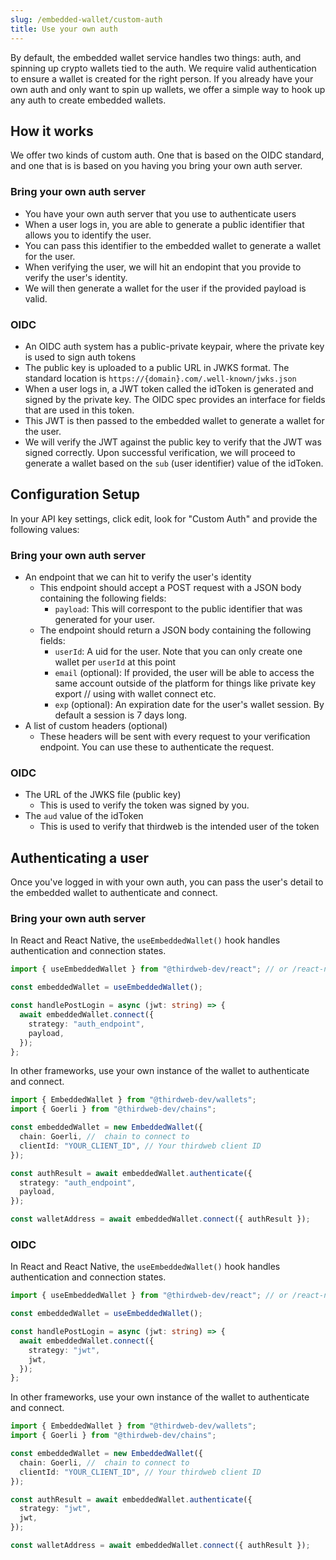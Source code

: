 ```yaml
---
slug: /embedded-wallet/custom-auth
title: Use your own auth
---
```



By default, the embedded wallet service handles two things: auth, and spinning up crypto wallets tied to the auth. We require
valid authentication to ensure a wallet is created for the right person.
If you already have your own auth and only want to spin up wallets, we offer a simple way to hook up any auth to create embedded wallets.

## How it works

We offer two kinds of custom auth. One that is based on the OIDC standard, and one that is is based on you having you bring your own auth server.

### Bring your own auth server

- You have your own auth server that you use to authenticate users
- When a user logs in, you are able to generate a public identifier that allows you to identify the user.
- You can pass this identifier to the embedded wallet to generate a wallet for the user.
- When verifying the user, we will hit an endopint that you provide to verify the user's identity.
- We will then generate a wallet for the user if the provided payload is valid.

### OIDC

- An OIDC auth system has a public-private keypair, where the private key is used to sign auth tokens
- The public key is uploaded to a public URL in JWKS format. The standard location is `https://{domain}.com/.well-known/jwks.json`
- When a user logs in, a JWT token called the idToken is generated and signed by the private key. The OIDC spec provides an interface for fields that are used in this token.
- This JWT is then passed to the embedded wallet to generate a wallet for the user.
- We will verify the JWT against the public key to verify that the JWT was signed correctly. Upon successful verification, we will proceed to generate a wallet based on the `sub` (user identifier) value of the idToken.

## Configuration Setup

In your API key settings, click edit, look for "Custom Auth" and provide the following values:

### Bring your own auth server

- An endpoint that we can hit to verify the user's identity
  - This endpoint should accept a POST request with a JSON body containing the following fields:
    - `payload`: This will correspont to the public identifier that was generated for your user.
  - The endpoint should return a JSON body containing the following fields:
    - `userId`: A uid for the user. Note that you can only create one wallet per `userId` at this point
    - `email` (optional): If provided, the user will be able to access the same account outside of the platform for things like private key export // using with wallet connect etc.
    - `exp` (optional): An expiration date for the user's wallet session. By default a session is 7 days long.
- A list of custom headers (optional)
  - These headers will be sent with every request to your verification endpoint. You can use these to authenticate the request.

### OIDC

- The URL of the JWKS file (public key)
  - This is used to verify the token was signed by you.
- The `aud` value of the idToken
  - This is used to verify that thirdweb is the intended user of the token

## Authenticating a user

Once you've logged in with your own auth, you can pass the user's detail to the embedded wallet to authenticate and connect.

### Bring your own auth server


<Tabs>
<TabItem value="react" label="React & React Native">

In React and React Native, the `useEmbeddedWallet()` hook handles authentication and connection states.

```typescript
import { useEmbeddedWallet } from "@thirdweb-dev/react"; // or /react-native

const embeddedWallet = useEmbeddedWallet();

const handlePostLogin = async (jwt: string) => {
  await embeddedWallet.connect({
    strategy: "auth_endpoint",
    payload,
  });
};
```

</TabItem>

<TabItem value="typescript" label="Other Typescript Frameworks">

In other frameworks, use your own instance of the wallet to authenticate and connect.

```typescript
import { EmbeddedWallet } from "@thirdweb-dev/wallets";
import { Goerli } from "@thirdweb-dev/chains";

const embeddedWallet = new EmbeddedWallet({
  chain: Goerli, //  chain to connect to
  clientId: "YOUR_CLIENT_ID", // Your thirdweb client ID
});

const authResult = await embeddedWallet.authenticate({
  strategy: "auth_endpoint",
  payload,
});

const walletAddress = await embeddedWallet.connect({ authResult });
```

</TabItem>
</Tabs>


### OIDC

<Tabs>
<TabItem value="react" label="React & React Native">

In React and React Native, the `useEmbeddedWallet()` hook handles authentication and connection states.

```typescript
import { useEmbeddedWallet } from "@thirdweb-dev/react"; // or /react-native

const embeddedWallet = useEmbeddedWallet();

const handlePostLogin = async (jwt: string) => {
  await embeddedWallet.connect({
    strategy: "jwt",
    jwt,
  });
};
```

</TabItem>

<TabItem value="typescript" label="Other Typescript Frameworks">

In other frameworks, use your own instance of the wallet to authenticate and connect.

```typescript
import { EmbeddedWallet } from "@thirdweb-dev/wallets";
import { Goerli } from "@thirdweb-dev/chains";

const embeddedWallet = new EmbeddedWallet({
  chain: Goerli, //  chain to connect to
  clientId: "YOUR_CLIENT_ID", // Your thirdweb client ID
});

const authResult = await embeddedWallet.authenticate({
  strategy: "jwt",
  jwt,
});

const walletAddress = await embeddedWallet.connect({ authResult });
```

</TabItem>
</Tabs>
